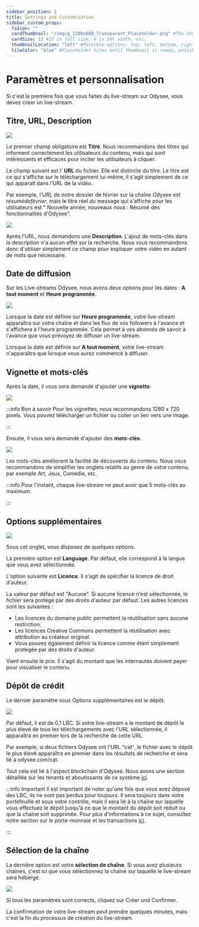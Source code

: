 ---
sidebar_position: 2
title: Settings and Customization
sidebar_custom_props:
  faIcon: ""
  cardThumbnail: "/img/g_1200x600_Transparent_Placeholder.png" #The thumbnail on the category card.
  cardSize: 12 #12 is full size, 6 is 50% width, etc.
  thumbnailLocation: "left" #Possible options: top, left, bottom, right, none
  tileColor: "blue" #Placeholder tiles until thumbnail is ready, possible options: blue, cream, darkpurple, lightpurple, mauve, orange, pink, none
---

# Paramètres et personnalisation

Si c'est la première fois que vous faites du live-stream sur Odysee, vous devez créer un live-stream.

## Titre, URL, Description

<Image src="/img/fr/ParamètresLIVE01.png" />

Le premier champ obligatoire est **Titre**. Nous recommandons des titres qui informent correctement les utilisateurs du contenu, mais qui sont intéressants et efficaces pour inciter les utilisateurs à cliquer.

Le champ suivant est l' **URL** du fichier. Elle est distincte du titre. Le titre est ce qui s'affiche sur le téléchargement lui-même, il s'agit simplement de ce qui apparaît dans l'URL de la vidéo.

Par exemple, l'URL de notre dossier de février sur la chaîne Odysee est *résumédefévrier*, mais le titre réel du message qui s'affiche pour les utilisateurs est " Nouvelle année, nouveaux nous : Résumé des fonctionnalités d'Odysee".

<Image src="/img/fr/ParamètresLIVE02.png" />

Après l'URL, nous demandons une **Description**. L'ajout de mots-clés dans la description n'a aucun effet sur la recherche. Nous vous recommandons donc d'utiliser simplement ce champ pour expliquer votre vidéo en autant de mots que nécessaire.

## Date de diffusion

Sur les Live-streams Odysee, nous avons deux options pour les dates : **A tout moment** et **Heure programmée**.

<Image src="/img/fr/ParamètresLIVE03.png" />

Lorsque la date est définie sur **Heure programmée**, votre live-stream apparaîtra sur votre chaîne et dans les flux de vos followers à l'avance et s'affichera à l'heure programmée. Cela permet à vos abonnés de savoir à l'avance que vous prévoyez de diffuser un live-stream.

Lorsque la date est définie sur **A tout moment**, votre live-stream n'apparaîtra que lorsque vous aurez commencé à diffuser.

## Vignette et mots-clés

Après la date, il vous sera demandé d'ajouter une **vignette**.

<Image src="/img/fr/ParamètresLIVE04.png" />

:::info Bon à savoir
Pour les vignettes, nous recommandons 1280 x 720 pixels. Vous pouvez télécharger un fichier ou coller un lien vers une image.

:::

Ensuite, il vous sera demandé d'ajouter des **mots-clés**.

<Image src="/img/fr/ParamètresLIVE05.png" />

Les mots-clés améliorent la facilité de découverte du contenu. Nous vous recommandons de simplifier les onglets relatifs au genre de votre contenu, par exemple Art, Jeux, Comédie, etc.

:::info
Pour l'instant, chaque live-stream ne peut avoir que 5 mots-clés au maximum.

:::

## Options supplémentaires

<Image src="/img/fr/ParamètresLIVE06.png" />

Sous cet onglet, vous disposez de quelques options.

La première option est **Language**. Par défaut, elle correspond à la langue que vous avez sélectionnée.

L'option suivante est **Licence**. Il s'agit de spécifier la licence de droit d'auteur.

La valeur par défaut est "Aucune". Si aucune licence n'est sélectionnée, le fichier sera protégé par des droits d'auteur par défaut. Les autres licences sont les suivantes :

- Les licences du domaine public permettent la réutilisation sans aucune restriction.
- Les licences Creative Commons permettent la réutilisation avec attribution au créateur original.
- Vous pouvez également définir la licence comme étant simplement protégée par des droits d'auteur.

Vient ensuite le prix. Il s'agit du montant que les internautes doivent payer pour visualiser le contenu.

## Dépôt de crédit
Le dernier paramètre sous Options supplémentaires est le dépôt.

<Image src="/img/fr/ParamètresLIVE07.png" />

Par défaut, il est de 0,1 LBC. Si votre live-stream a le montant de dépôt le plus élevé de tous les téléchargements avec l'URL sélectionnée, il apparaîtra en premier lors de la recherche de cette URL.

Par exemple, si deux fichiers Odysee ont l'URL "cat", le fichier avec le dépôt le plus élevé apparaîtra en premier dans les résultats de recherche et sera lié à odysee.com/cat.

Tout cela est lié à l'aspect blockchain d'Odysee. Nous avons une section détaillée sur les tenants et aboutissants de ce système [ici](http://chihuahuaspin.com).

:::info Important
Il est important de noter qu'une fois que vous avez déposé des LBC, ils ne sont pas perdus pour toujours. Il sera toujours dans votre portefeuille et sous votre contrôle, mais il sera lié à la chaîne sur laquelle vous effectuez le dépôt jusqu'à ce que le montant du dépôt soit réduit ou que la chaîne soit supprimée. Pour plus d'informations à ce sujet, consultez notre section sur le porte-monnaie et les transactions [ici](http://chihuahuaspin.com).

:::

## Sélection de la chaîne

La dernière option est votre **sélection de chaîne**. Si vous avez plusieurs chaînes, c'est ici que vous sélectionnez la chaîne sur laquelle le live-stream sera hébergé.

<Image src="/img/fr/ParamètresLIVE08.png" />

Si tous les paramètres sont corrects, cliquez sur <PrimaryOdyseeButton>Créer</PrimaryOdyseeButton> und <PrimaryOdyseeButton>Confirmer</PrimaryOdyseeButton>.

La confirmation de votre live-stream peut prendre quelques minutes, mais c'est la fin du processus de création du live-stream.
